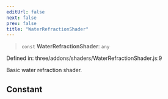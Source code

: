 ```yaml
---
editUrl: false
next: false
prev: false
title: "WaterRefractionShader"
---
```


> `const` **WaterRefractionShader**: `any`

Defined in: three/addons/shaders/WaterRefractionShader.js:9

Basic water refraction shader.

## Constant
